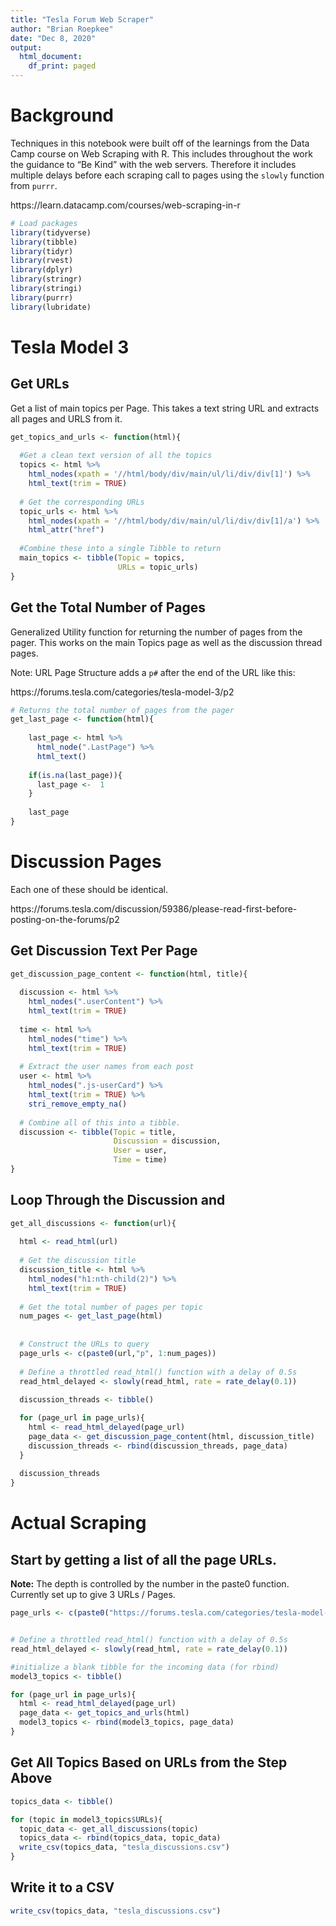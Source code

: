 ```yaml
---
title: "Tesla Forum Web Scraper"
author: "Brian Roepkee"
date: "Dec 8, 2020"
output:
  html_document:
    df_print: paged
---
```


# Background

Techniques in this notebook were built off of the learnings from the Data Camp course on Web Scraping with R.  This includes throughout the work the guidance to "Be Kind" with the web servers. Therefore it includes multiple delays before each scraping call to pages using the `slowly` function from `purrr`.  

https://learn.datacamp.com/courses/web-scraping-in-r

```r
# Load packages
library(tidyverse)  
library(tibble)
library(tidyr)
library(rvest)
library(dplyr)
library(stringr)
library(stringi)
library(purrr)
library(lubridate)
```

# Tesla Model 3

## Get URLs
Get a list of main topics per Page. This takes a text string URL and extracts all pages and URLS from it.

```r
get_topics_and_urls <- function(html){
  
  #Get a clean text version of all the topics
  topics <- html %>%
    html_nodes(xpath = '//html/body/div/main/ul/li/div/div[1]') %>%
    html_text(trim = TRUE)
  
  # Get the corresponding URLs
  topic_urls <- html %>%
    html_nodes(xpath = '//html/body/div/main/ul/li/div/div[1]/a') %>%
    html_attr("href")
  
  #Combine these into a single Tibble to return
  main_topics <- tibble(Topic = topics,
                        URLs = topic_urls)
}
```

## Get the Total Number of Pages

Generalized Utility function for returning the number of pages from the pager.  This works on the main Topics page as well as the discussion thread pages.

Note: URL Page Structure adds a `p#` after the end of the URL like this:

https://forums.tesla.com/categories/tesla-model-3/p2

```r
# Returns the total number of pages from the pager
get_last_page <- function(html){
    
    last_page <- html %>%
      html_node(".LastPage") %>%
      html_text()
    
    if(is.na(last_page)){
      last_page <-  1
    }
    
    last_page
}
```


# Discussion Pages
Each one of these should be identical. 

https://forums.tesla.com/discussion/59386/please-read-first-before-posting-on-the-forums/p2

## Get Discussion Text Per Page

```r
get_discussion_page_content <- function(html, title){
  
  discussion <- html %>%
    html_nodes(".userContent") %>%
    html_text(trim = TRUE)
  
  time <- html %>%
    html_nodes("time") %>%
    html_text(trim = TRUE)
  
  # Extract the user names from each post
  user <- html %>%
    html_nodes(".js-userCard") %>%
    html_text(trim = TRUE) %>%
    stri_remove_empty_na()
  
  # Combine all of this into a tibble.
  discussion <- tibble(Topic = title,
                       Discussion = discussion,
                       User = user,
                       Time = time)  
}
```

## Loop Through the Discussion and

```r
get_all_discussions <- function(url){
  
  html <- read_html(url)
  
  # Get the discussion title
  discussion_title <- html %>%
    html_nodes("h1:nth-child(2)") %>%
    html_text(trim = TRUE)
  
  # Get the total number of pages per topic
  num_pages <- get_last_page(html)
  
  
  # Construct the URLs to query
  page_urls <- c(paste0(url,"p", 1:num_pages))
  
  # Define a throttled read_html() function with a delay of 0.5s
  read_html_delayed <- slowly(read_html, rate = rate_delay(0.1))
  
  discussion_threads <- tibble()

  for (page_url in page_urls){
    html <- read_html_delayed(page_url)
    page_data <- get_discussion_page_content(html, discussion_title)
    discussion_threads <- rbind(discussion_threads, page_data)
  }
  
  discussion_threads
}
```


# Actual Scraping

## Start by getting a list of all the page URLs.  
**Note:** The depth is controlled by the number in the paste0 function. Currently set up to give 3 URLs / Pages.

```r
page_urls <- c(paste0("https://forums.tesla.com/categories/tesla-model-3/p", 1:50))


# Define a throttled read_html() function with a delay of 0.5s
read_html_delayed <- slowly(read_html, rate = rate_delay(0.1))

#initialize a blank tibble for the incoming data (for rbind)
model3_topics <- tibble()

for (page_url in page_urls){
  html <- read_html_delayed(page_url)
  page_data <- get_topics_and_urls(html)
  model3_topics <- rbind(model3_topics, page_data)
}
```

## Get All Topics Based on URLs from the Step Above

```r
topics_data <- tibble()

for (topic in model3_topics$URLs){
  topic_data <- get_all_discussions(topic)
  topics_data <- rbind(topics_data, topic_data)
  write_csv(topics_data, "tesla_discussions.csv")
}

```

## Write it to a CSV

```r
write_csv(topics_data, "tesla_discussions.csv")
```

